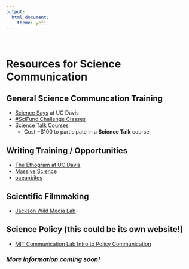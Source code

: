 ```yaml
---
output: 
  html_document:
    theme: yeti
---
```

<br>


# **Resources for Science Communication**

## General Science Communcation Training
* [Science Says]() at UC Davis
* [#SciFund Challenge Classes](https://scifundchallenge.org/scifund-classes/)
* [Science Talk Courses](https://www.sciencetalk.org/training--courses.html)
  + Cost ~$100 to participate in a **Science Talk** course

## Writing Training / Opportunities
* [The Ethogram at UC Davis](https://theethogram.com/author/theethogram/)
* [Massive Science](https://massivesci.com/)
* [oceanbites](https://oceanbites.org/)

## Scientific Filmmaking
* [Jackson Wild Media Lab](https://www.jacksonwild.org/2020-media-lab.html)


## Science Policy (this could be its own website!)
* [MIT Communication Lab Intro to Policy Communication](https://mitcommlab.mit.edu/be/commkit/public-policy-communication-introduction/)

### *More information coming soon!*